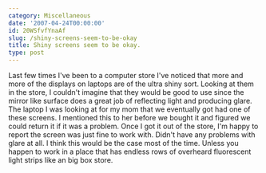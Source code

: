 ```yaml
---
category: Miscellaneous
date: '2007-04-24T00:00:00'
id: 20WSfvfYnaAf
slug: /shiny-screens-seem-to-be-okay
title: Shiny screens seem to be okay.
type: post
---
```


Last few times I've been to a computer store I've noticed that more
and more of the displays on laptops are of the ultra shiny sort.
Looking at them in the store, I couldn't imagine that they would be
good to use since the mirror like surface does a great job of
reflecting light and producing glare. The laptop I was looking at
for my mom that we eventually got had one of these screens. I
mentioned this to her before we bought it and figured we could
return it if it was a problem. Once I got it out of the store, I'm
happy to report the screen was just fine to work with. Didn't have
any problems with glare at all. I think this would be the case most
of the time. Unless you happen to work in a place that has endless
rows of overheard fluorescent light strips like an big box store.